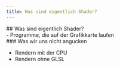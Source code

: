 ```yaml
---
title: Was sind eigentlich Shader?
---
```


<section>
## Was sind eigentlich Shader?
</section>

<section>
- Programme, die auf der Grafikkarte laufen
</section>

<section>
### Was wir uns nicht angucken

- Rendern mit der CPU
- Rendern ohne GLSL
</section>

